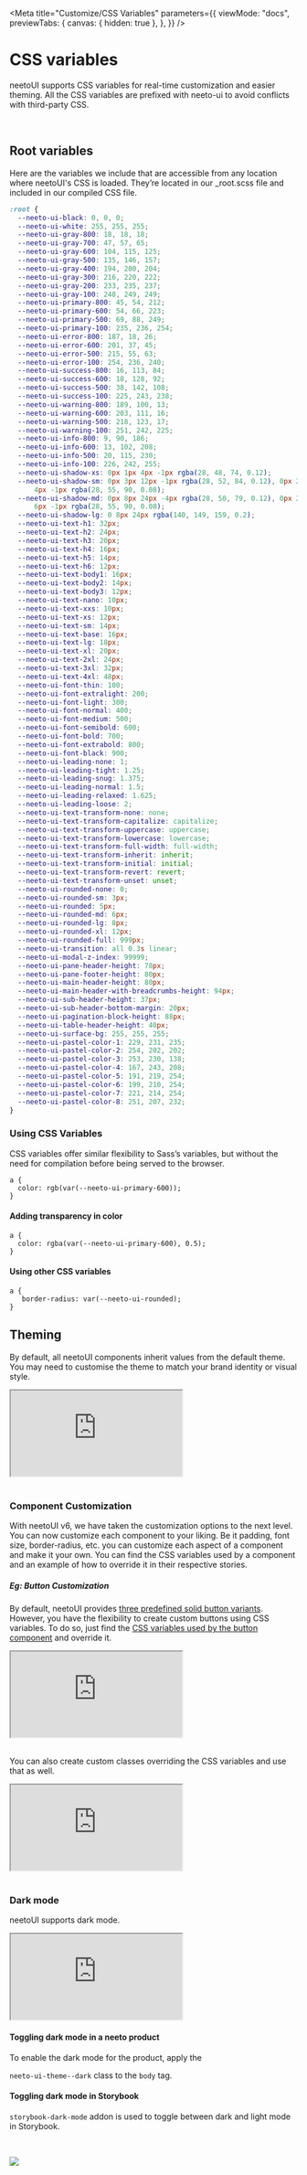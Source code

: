
<Meta
  title="Customize/CSS Variables"
  parameters={{
    viewMode: "docs",
    previewTabs: {
      canvas: { hidden: true },
    },
  }}
/>

# CSS variables

neetoUI supports CSS variables for real-time customization and easier theming.
All the CSS variables are prefixed with neeto-ui to avoid conflicts with
third-party CSS.

<br />

## Root variables

Here are the variables we include that are accessible from any location where
neetoUI's CSS is loaded. They’re located in our \_root.scss file and included in
our compiled CSS file.

```css
:root {
  --neeto-ui-black: 0, 0, 0;
  --neeto-ui-white: 255, 255, 255;
  --neeto-ui-gray-800: 18, 18, 18;
  --neeto-ui-gray-700: 47, 57, 65;
  --neeto-ui-gray-600: 104, 115, 125;
  --neeto-ui-gray-500: 135, 146, 157;
  --neeto-ui-gray-400: 194, 200, 204;
  --neeto-ui-gray-300: 216, 220, 222;
  --neeto-ui-gray-200: 233, 235, 237;
  --neeto-ui-gray-100: 248, 249, 249;
  --neeto-ui-primary-800: 45, 54, 212;
  --neeto-ui-primary-600: 54, 66, 223;
  --neeto-ui-primary-500: 69, 88, 249;
  --neeto-ui-primary-100: 235, 236, 254;
  --neeto-ui-error-800: 187, 18, 26;
  --neeto-ui-error-600: 201, 37, 45;
  --neeto-ui-error-500: 215, 55, 63;
  --neeto-ui-error-100: 254, 236, 240;
  --neeto-ui-success-800: 16, 113, 84;
  --neeto-ui-success-600: 18, 128, 92;
  --neeto-ui-success-500: 38, 142, 108;
  --neeto-ui-success-100: 225, 243, 238;
  --neeto-ui-warning-800: 189, 100, 13;
  --neeto-ui-warning-600: 203, 111, 16;
  --neeto-ui-warning-500: 218, 123, 17;
  --neeto-ui-warning-100: 251, 242, 225;
  --neeto-ui-info-800: 9, 90, 186;
  --neeto-ui-info-600: 13, 102, 208;
  --neeto-ui-info-500: 20, 115, 230;
  --neeto-ui-info-100: 226, 242, 255;
  --neeto-ui-shadow-xs: 0px 1px 4px -1px rgba(28, 48, 74, 0.12);
  --neeto-ui-shadow-sm: 0px 3px 12px -1px rgba(28, 52, 84, 0.12), 0px 2px
      4px -1px rgba(28, 55, 90, 0.08);
  --neeto-ui-shadow-md: 0px 8px 24px -4px rgba(28, 50, 79, 0.12), 0px 2px
      6px -1px rgba(28, 55, 90, 0.08);
  --neeto-ui-shadow-lg: 0 8px 24px rgba(140, 149, 159, 0.2);
  --neeto-ui-text-h1: 32px;
  --neeto-ui-text-h2: 24px;
  --neeto-ui-text-h3: 20px;
  --neeto-ui-text-h4: 16px;
  --neeto-ui-text-h5: 14px;
  --neeto-ui-text-h6: 12px;
  --neeto-ui-text-body1: 16px;
  --neeto-ui-text-body2: 14px;
  --neeto-ui-text-body3: 12px;
  --neeto-ui-text-nano: 10px;
  --neeto-ui-text-xxs: 10px;
  --neeto-ui-text-xs: 12px;
  --neeto-ui-text-sm: 14px;
  --neeto-ui-text-base: 16px;
  --neeto-ui-text-lg: 18px;
  --neeto-ui-text-xl: 20px;
  --neeto-ui-text-2xl: 24px;
  --neeto-ui-text-3xl: 32px;
  --neeto-ui-text-4xl: 48px;
  --neeto-ui-font-thin: 100;
  --neeto-ui-font-extralight: 200;
  --neeto-ui-font-light: 300;
  --neeto-ui-font-normal: 400;
  --neeto-ui-font-medium: 500;
  --neeto-ui-font-semibold: 600;
  --neeto-ui-font-bold: 700;
  --neeto-ui-font-extrabold: 800;
  --neeto-ui-font-black: 900;
  --neeto-ui-leading-none: 1;
  --neeto-ui-leading-tight: 1.25;
  --neeto-ui-leading-snug: 1.375;
  --neeto-ui-leading-normal: 1.5;
  --neeto-ui-leading-relaxed: 1.625;
  --neeto-ui-leading-loose: 2;
  --neeto-ui-text-transform-none: none;
  --neeto-ui-text-transform-capitalize: capitalize;
  --neeto-ui-text-transform-uppercase: uppercase;
  --neeto-ui-text-transform-lowercase: lowercase;
  --neeto-ui-text-transform-full-width: full-width;
  --neeto-ui-text-transform-inherit: inherit;
  --neeto-ui-text-transform-initial: initial;
  --neeto-ui-text-transform-revert: revert;
  --neeto-ui-text-transform-unset: unset;
  --neeto-ui-rounded-none: 0;
  --neeto-ui-rounded-sm: 3px;
  --neeto-ui-rounded: 5px;
  --neeto-ui-rounded-md: 6px;
  --neeto-ui-rounded-lg: 8px;
  --neeto-ui-rounded-xl: 12px;
  --neeto-ui-rounded-full: 999px;
  --neeto-ui-transition: all 0.3s linear;
  --neeto-ui-modal-z-index: 99999;
  --neeto-ui-pane-header-height: 78px;
  --neeto-ui-pane-footer-height: 80px;
  --neeto-ui-main-header-height: 80px;
  --neeto-ui-main-header-with-breadcrumbs-height: 94px;
  --neeto-ui-sub-header-height: 37px;
  --neeto-ui-sub-header-bottom-margin: 20px;
  --neeto-ui-pagination-block-height: 88px;
  --neeto-ui-table-header-height: 40px;
  --neeto-ui-surface-bg: 255, 255, 255;
  --neeto-ui-pastel-color-1: 229, 231, 235;
  --neeto-ui-pastel-color-2: 254, 202, 202;
  --neeto-ui-pastel-color-3: 253, 230, 138;
  --neeto-ui-pastel-color-4: 167, 243, 208;
  --neeto-ui-pastel-color-5: 191, 219, 254;
  --neeto-ui-pastel-color-6: 199, 210, 254;
  --neeto-ui-pastel-color-7: 221, 214, 254;
  --neeto-ui-pastel-color-8: 251, 207, 232;
}
```

### Using CSS Variables

CSS variables offer similar flexibility to Sass’s variables, but without the
need for compilation before being served to the browser.

```
a {
  color: rgb(var(--neeto-ui-primary-600));
}
```

#### Adding transparency in color

```
a {
  color: rgba(var(--neeto-ui-primary-600), 0.5);
}
```

#### Using other CSS variables

```
a {
   border-radius: var(--neeto-ui-rounded);
}
```

## Theming

By default, all neetoUI components inherit values from the default theme. You
may need to customise the theme to match your brand identity or visual style.

<Story name="Global Customization">
  <div className="h-screen">
    <iframe
      src="https://codesandbox.io/embed/mlxvmt?fontsize=14&view=preview&module=%2Fsrc%2Fstyles.scss&hidenavigation=1"
      style={{
        width: "100%",
        height: "100vh",
        border: "0",
        borderRadius: "4px",
        overflow: "hidden",
      }}
      title="CSS Customization v2"
      allow="accelerometer; ambient-light-sensor; camera; encrypted-media; geolocation; gyroscope; hid; microphone; midi; payment; usb; vr; xr-spatial-tracking"
      sandbox="allow-forms allow-modals allow-popups allow-presentation allow-same-origin allow-scripts"
    ></iframe>
  </div>
</Story>

<br />

### Component Customization

With neetoUI v6, we have taken the customization options to the next level. You
can now customize each component to your liking. Be it padding, font size,
border-radius, etc. you can customize each aspect of a component and make it
your own. You can find the CSS variables used by a component and an example of
how to override it in their respective stories.

##### Eg: Button Customization

By default, neetoUI provides
[three predefined solid button variants](/docs/components-button--styles).
However, you have the flexibility to create custom buttons using CSS variables.
To do so, just find the
[CSS variables used by the button component](/docs/components-button--docs#button-css-customization)
and override it.

<Story name="Button Customization">
  <div className="h-screen">
    <iframe
      src="https://codesandbox.io/embed/n53f9m?fontsize=14&hidenavigation=1&module=%2Fsrc%2Fstyles.scss&theme=dark"
      style={{
        width: "100%",
        height: "100vh",
        border: "0",
        borderRadius: "4px",
        overflow: "hidden",
      }}
      title="CSS Customization v2"
      allow="accelerometer; ambient-light-sensor; camera; encrypted-media; geolocation; gyroscope; hid; microphone; midi; payment; usb; vr; xr-spatial-tracking"
      sandbox="allow-forms allow-modals allow-popups allow-presentation allow-same-origin allow-scripts"
    ></iframe>
  </div>
</Story>

<br />

You can also create custom classes overriding the CSS variables and use that as
well.

<Story name="Customize neetoUI">
  <div className="h-screen">
    <iframe
      src="https://codesandbox.io/embed/branding-54hfvm?fontsize=14&hidenavigation=1&module=%2Fsrc%2Fstyles.scss&theme=dark"
      style={{
        width: "100%",
        height: "100vh",
        border: "0",
        borderRadius: "4px",
        overflow: "hidden",
      }}
      title="branding"
      allow="accelerometer; ambient-light-sensor; camera; encrypted-media; geolocation; gyroscope; hid; microphone; midi; payment; usb; vr; xr-spatial-tracking"
      sandbox="allow-forms allow-modals allow-popups allow-presentation allow-same-origin allow-scripts"
    ></iframe>
  </div>
</Story>

<br />

### Dark mode

neetoUI supports dark mode.

<Story name="Dark mode">
  <div className="h-screen">
    <iframe
      src="https://codesandbox.io/embed/dark-theme-2dhsl0?fontsize=14&hidenavigation=1&module=%2Fsrc%2Fstyles.scss&theme=dark&view=preview"
      style={{
        width: "100%",
        height: "100vh",
        border: "0",
        borderRadius: "4px",
        overflow: "hidden",
      }}
      title="dark-theme"
      allow="accelerometer; ambient-light-sensor; camera; encrypted-media; geolocation; gyroscope; hid; microphone; midi; payment; usb; vr; xr-spatial-tracking"
      sandbox="allow-forms allow-modals allow-popups allow-presentation allow-same-origin allow-scripts"
    ></iframe>
  </div>
</Story>

#### Toggling dark mode in a neeto product

To enable the dark mode for the product, apply the

<code>neeto-ui-theme--dark</code> class to the <code>body</code> tag.

#### Toggling dark mode in Storybook

`storybook-dark-mode` addon is used to toggle between dark and light mode in
Storybook.

<br />

<img
  src={StorybookDarkMode}
  className="neeto-ui-rounded-lg border-2 border-solid p-1"
/>
